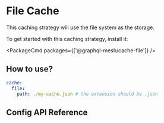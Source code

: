 
# File Cache

This caching strategy will use the file system as the storage.

To get started with this caching strategy, install it:

<PackageCmd packages={['@graphql-mesh/cache-file']} />

## How to use?

```yaml
cache:
  file:
    path: ./my-cache.json # the extension should be .json
```

## Config API Reference


<API />
